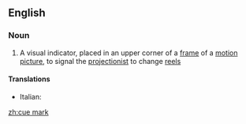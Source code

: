 ==English==
{{wikipedia}}

===Noun===
{{en-noun}}

# A visual indicator, placed in an upper corner of a [[frame]] of a [[motion picture]], to signal the [[projectionist]] to change [[reel]]s

====Translations====
{{trans-top|indicator to change reels}}
* Italian: {{t|it|segnalatore di passaggio|m}}
{{trans-mid}}
{{trans-bottom}}

[[zh:cue mark]]